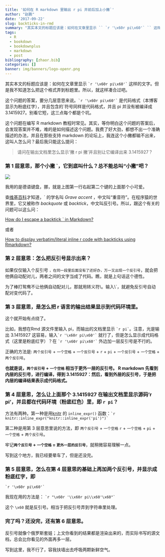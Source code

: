 ```yaml
---
title: '如何在 R markdown 里输出 r pi 并前后加上小撇`'
author: "赵鹏"
date: '2017-09-22'
slug: backticks-in-rmd
summary: "其实本文的标题应该是：如何在文章里显示 `` `r '\x60r pi\x60'` `` 这样的文字。"
tags:
  - R
  - bookdown
  - bookdownplus
  - markdown
  - post
bibliography: [zhaor.bib]
categories: []
banner: img/banners/logo-openr.png
---
```


其实本文的标题应该是：如何在文章里显示 `` `r '\x60r pi\x60'` `` 这样的文字。但是我不知道怎么把这个格式弄到标题里。所以，就这样凑合过吧。


这个问题的答案，要分几层意思来说。`` `r '\x60r pi\x60'` `` 是代码格式（本博客显示为粉底红字），并且包含的`符号同样是代码格式，并且 pi 并没有被编译成 3.1415927。别看它短，这三点每个都是个坑。

<!--more-->

这个问题在编写 R markdown 教程时常见。其实，等你明白这个问题的答案后，会发现答案并不难，难的是如何描述这个问题。我费了好大劲，都想不出一个准确描述的办法，并且在那些支持 markdown 的论坛上，我连这个小撇都输不出来，这叫人怎么问？最后我只能这么提问：

> 请问在输出文档里怎么显示'撇 r pi 撇'并且别让它编译出来 3.1415927？

### 第 1 层意思，那个小撇 \`，它到底叫什么？总不能总叫“小撇”吧？

![](https://upload.wikimedia.org/wikipedia/commons/thumb/3/36/KB_Germany.svg/550px-KB_Germany.svg.png)

我用的是德语键盘，挪，就是上图第一行右起第二个键的上面那个小可爱。

查[维基百科](https://en.wikipedia.org/wiki/Grave_accent)才知道，\` 的学名叫 *Grave accent* ，中文叫“重音符”。在程序猿的世界里，它又被称作 *backquote* 或 *backtick*，中文叫反引号。所以，跟这个有关的问题可以这么问：

[How do I escape a backtick ` in Markdown?](https://meta.stackexchange.com/questions/82718/how-do-i-escape-a-backtick-in-markdown)

或者

[How to display verbatim/literal inline r code with backticks using Rmarkdown?](https://stackoverflow.com/questions/20409172/how-to-display-verbatim-inline-r-code-with-backticks-using-rmarkdown)

### 第 2 层意思：怎么把反引号显示出来？

如果仅仅输入个反引号 `，在同一段里后面没有了还好办，万一又出现一个反引号`，就会把他俩自动配对儿，两者之间的文字当成了代码。瞧，就是上句话这个德性。

为了棒打鸳鸯不让他俩自动配对儿，那就用转义符\\。输入\\\`，就避免反引号自动配对变代码了。

### 第 3 层意思，是怎么把 r 语言的输出结果显示到代码环境里。

这个就开始有点绕了。

比如，我想在Rmd 源文件里输入 pi，而输出的文档里显示 `` `r pi` ``。注意，光是输出 3.1415927 这容易，输入`` `r '\x60r pi\x60'` `` 就行了，但是怎么显示成代码格式（这里是粉底红字）？在 `` `r '\x60r pi\x60'` `` 外边加一层反引号是不行的。

正确的方法是: `两个反引号` + `一个空格` + `一个反引号` + `r` + `pi` + `一个反引号` + `一个空格` + `两个反引号`。

**也就是说，`两个反引号` + `一个空格` 相当于更外一层的反引号。 R markdown 先看到内层的反引号，进行编译，得到 3.1415927：然后，看到外层的反引号，于是把内层的编译结果表示成代码格式。**

### 第 4 层意思，怎么让上面那个 3.1415927 在输出文档里显示源码'r pi'，并且都在代码环境（粉底红色）里，即 `` r pi ``？

方法有两种。第一种是用[knitr](https://yihui.name/knitr/faq/) 的 `inline_expr()` 函数：`` `r knitr::inline_expr("knitr::inline_expr('pi')")` ``

第二种是用第 3 层意思里说的方法，即 `两个反引号` + `一个空格` `r` + `一个空格` + `pi` + `一个空格` + `两个反引号`。

牢记**`两个反引号` + `一个空格` = `更外一层的反引号`**，就稍微容易理解一点。

写到这个地方，我已经要晕车了，但是还没完。

### 第 5 层意思，怎么在第 4 层意思的基础上再加两个反引号，并显示成粉底红字，即
`` `r '\x60r pi\x60'` ``

我现在用的方法是：`` ``  `` `r "\x60r '\\x60r pi\\x60'\x60"` `` `` ``

这个 `\x60` 就是反引号。相当于把反引号弄到字符串里处理。

### 完了吗？还没完，还有第 6 层意思。

反引号就像个俄罗斯套娃；上文你看到的结果都是渲染出来的，而实际书写的源文档，总会比你看见的外面再多一层。

写到这里，我不行了，容我扶墙出去呼吸两颗新鲜空气。
